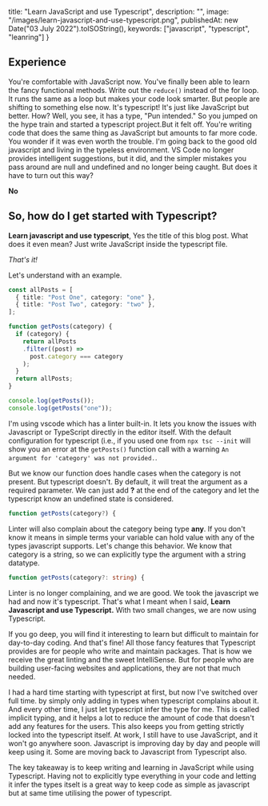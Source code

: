 
  title: "Learn JavaScript and use Typescript",
  description: "",
  image: "/images/learn-javascript-and-use-typescript.png",
  publishedAt: new Date("03 July 2022").toISOString(),
  keywords: ["javascript", "typescript", "leanring"]
}

## Experience

You're comfortable with JavaScript now. You've finally been able to learn the fancy functional methods. Write out the `reduce()` instead of the for loop. It runs the same as a loop but makes your code look smarter.
But people are shifting to something else now. It's typescript! It's just like JavaScript but better. How? Well, you see, it has a type, "Pun intended."
So you jumped on the hype train and started a typescript project.But it felt off. You're writing code that does the same thing as JavaScript but amounts to far more code. You wonder if it was even worth the trouble. I'm going back to the good old javascript and living in the typeless environment. VS Code no longer provides intelligent suggestions, but it did, and the simpler mistakes you pass around are null and undefined and no longer being caught.
But does it have to turn out this way?

**No**

## So, how do I get started with Typescript?

**Learn javascript and use typescript**, Yes the title of this blog post. What does it even mean?
Just write JavaScript inside the typescript file.

_That's it!_

Let's understand with an example.

```typescript
const allPosts = [
  { title: "Post One", category: "one" },
  { title: "Post Two", category: "two" },
];

function getPosts(category) {
  if (category) {
    return allPosts
    .filter((post) => 
      post.category === category
    );
  }
  return allPosts;
}

console.log(getPosts());
console.log(getPosts("one"));
```

I'm using vscode which has a linter built-in. It lets you know the issues with Javascript or TypeScript directly in the editor itself. With the default configuration for typescript (i.e., if you used one from `npx tsc --init` will show you an error at the `getPosts()` function call with a warning `An argument for 'category' was not provided.`.

But we know our function does handle cases when the category is not present. But typescript doesn't. By default, it will treat the argument as a required parameter. We can just add **?** at the end of the category and let the typescript know an undefined state is considered.

```typescript
function getPosts(category?) {
```

Linter will also complain about the category being type **any**. If you don't know it means in simple terms your variable can hold value with any of the types javascript supports. Let's change this behavior. We know that category is a string, so we can explicitly type the argument with a string datatype.

```typescript
function getPosts(category?: string) {
```

Linter is no longer complaining, and we are good. We took the javascript we had and now it's typescript. That's what I meant when I said, **Learn Javascript and use Typescript.** With two small changes, we are now using Typescript.

If you go deep, you will find it interesting to learn but difficult to maintain for day-to-day coding. And that's fine! All those fancy features that Typescript provides are for people who write and maintain packages. That is how we receive the great linting and the sweet IntelliSense. But for people who are building user-facing websites and applications, they are not that much needed.

I had a hard time starting with typescript at first, but now I've switched over full time. by simply only adding in types when typescript complains about it. And every other time, I just let typescript infer the type for me. This is called implicit typing, and it helps a lot to reduce the amount of code that doesn't add any features for the users. This also keeps you from getting strictly locked into the typescript itself. At work, I still have to use JavaScript, and it won't go anywhere soon. Javascript is improving day by day and people will keep using it. Some are moving back to Javascript from Typescript also.

The key takeaway is to keep writing and learning in JavaScript while using Typescript. Having not to explicitly type everything in your code and letting it infer the types itselt is a great way to keep code as simple as javascript but at same time utilising the power of typescript.


